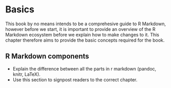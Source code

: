 # Basics

This book by no means intends to be a comprehesive guide to R Markdown, however before we start, it is important to provide an overview of the R Markdown ecosystem before we explain how to make changes to it. This chapter therefore aims to provide the basic concepts required for the book.

## R Markdown components

<!---
https://stackoverflow.com/questions/40563479/relationship-between-r-markdown-knitr-pandoc-and-bookdown
--->

- Explain the difference between all the parts in r markdown (pandoc, knitr, LaTeX).
- Use this section to signpost readers to the correct chapter.